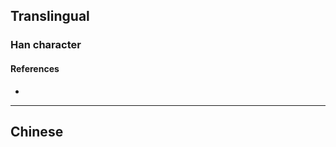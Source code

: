 {{character info/new}}
==Translingual==

===Han character===
{{Han char|rn=15|rad=冫|as=04|sn=6|four=|canj=IMHK|ids=⿰冫夭}}

====References====
* {{Han ref|kx=0131.291|dkj=|dj=|hdz=10295.091|uh=34C7|ud=13511|bh=|bd=}}

----

==Chinese==
{{zh-see|沃|v}}